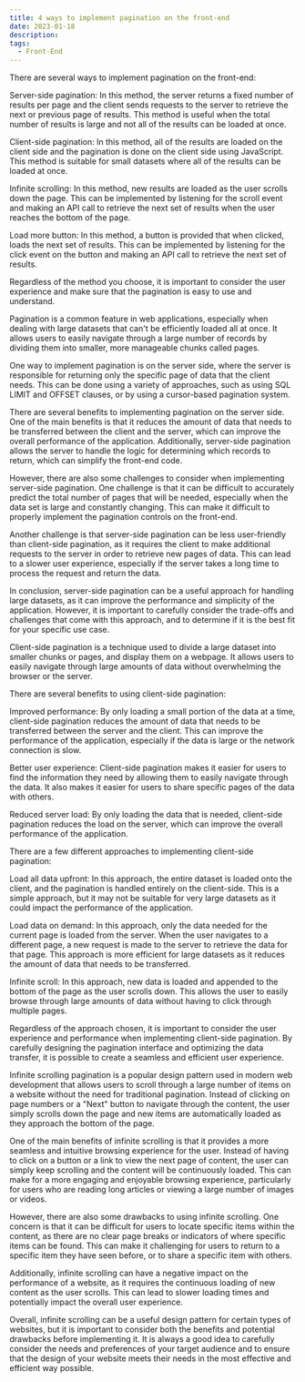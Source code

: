 ```yaml
---
title: 4 ways to implement pagination on the front-end
date: 2023-01-18
description:
tags:
  - Front-End
---
```


There are several ways to implement pagination on the front-end:

Server-side pagination: In this method, the server returns a fixed number of results per page and the client sends requests to the server to retrieve the next or previous page of results. This method is useful when the total number of results is large and not all of the results can be loaded at once.

Client-side pagination: In this method, all of the results are loaded on the client side and the pagination is done on the client side using JavaScript. This method is suitable for small datasets where all of the results can be loaded at once.

Infinite scrolling: In this method, new results are loaded as the user scrolls down the page. This can be implemented by listening for the scroll event and making an API call to retrieve the next set of results when the user reaches the bottom of the page.

Load more button: In this method, a button is provided that when clicked, loads the next set of results. This can be implemented by listening for the click event on the button and making an API call to retrieve the next set of results.

Regardless of the method you choose, it is important to consider the user experience and make sure that the pagination is easy to use and understand.

Pagination is a common feature in web applications, especially when dealing with large datasets that can't be efficiently loaded all at once. It allows users to easily navigate through a large number of records by dividing them into smaller, more manageable chunks called pages.

One way to implement pagination is on the server side, where the server is responsible for returning only the specific page of data that the client needs. This can be done using a variety of approaches, such as using SQL LIMIT and OFFSET clauses, or by using a cursor-based pagination system.

There are several benefits to implementing pagination on the server side. One of the main benefits is that it reduces the amount of data that needs to be transferred between the client and the server, which can improve the overall performance of the application. Additionally, server-side pagination allows the server to handle the logic for determining which records to return, which can simplify the front-end code.

However, there are also some challenges to consider when implementing server-side pagination. One challenge is that it can be difficult to accurately predict the total number of pages that will be needed, especially when the data set is large and constantly changing. This can make it difficult to properly implement the pagination controls on the front-end.

Another challenge is that server-side pagination can be less user-friendly than client-side pagination, as it requires the client to make additional requests to the server in order to retrieve new pages of data. This can lead to a slower user experience, especially if the server takes a long time to process the request and return the data.

In conclusion, server-side pagination can be a useful approach for handling large datasets, as it can improve the performance and simplicity of the application. However, it is important to carefully consider the trade-offs and challenges that come with this approach, and to determine if it is the best fit for your specific use case.

Client-side pagination is a technique used to divide a large dataset into smaller chunks or pages, and display them on a webpage. It allows users to easily navigate through large amounts of data without overwhelming the browser or the server.

There are several benefits to using client-side pagination:

Improved performance: By only loading a small portion of the data at a time, client-side pagination reduces the amount of data that needs to be transferred between the server and the client. This can improve the performance of the application, especially if the data is large or the network connection is slow.

Better user experience: Client-side pagination makes it easier for users to find the information they need by allowing them to easily navigate through the data. It also makes it easier for users to share specific pages of the data with others.

Reduced server load: By only loading the data that is needed, client-side pagination reduces the load on the server, which can improve the overall performance of the application.

There are a few different approaches to implementing client-side pagination:

Load all data upfront: In this approach, the entire dataset is loaded onto the client, and the pagination is handled entirely on the client-side. This is a simple approach, but it may not be suitable for very large datasets as it could impact the performance of the application.

Load data on demand: In this approach, only the data needed for the current page is loaded from the server. When the user navigates to a different page, a new request is made to the server to retrieve the data for that page. This approach is more efficient for large datasets as it reduces the amount of data that needs to be transferred.

Infinite scroll: In this approach, new data is loaded and appended to the bottom of the page as the user scrolls down. This allows the user to easily browse through large amounts of data without having to click through multiple pages.

Regardless of the approach chosen, it is important to consider the user experience and performance when implementing client-side pagination. By carefully designing the pagination interface and optimizing the data transfer, it is possible to create a seamless and efficient user experience.

Infinite scrolling pagination is a popular design pattern used in modern web development that allows users to scroll through a large number of items on a website without the need for traditional pagination. Instead of clicking on page numbers or a "Next" button to navigate through the content, the user simply scrolls down the page and new items are automatically loaded as they approach the bottom of the page.

One of the main benefits of infinite scrolling is that it provides a more seamless and intuitive browsing experience for the user. Instead of having to click on a button or a link to view the next page of content, the user can simply keep scrolling and the content will be continuously loaded. This can make for a more engaging and enjoyable browsing experience, particularly for users who are reading long articles or viewing a large number of images or videos.

However, there are also some drawbacks to using infinite scrolling. One concern is that it can be difficult for users to locate specific items within the content, as there are no clear page breaks or indicators of where specific items can be found. This can make it challenging for users to return to a specific item they have seen before, or to share a specific item with others.

Additionally, infinite scrolling can have a negative impact on the performance of a website, as it requires the continuous loading of new content as the user scrolls. This can lead to slower loading times and potentially impact the overall user experience.

Overall, infinite scrolling can be a useful design pattern for certain types of websites, but it is important to consider both the benefits and potential drawbacks before implementing it. It is always a good idea to carefully consider the needs and preferences of your target audience and to ensure that the design of your website meets their needs in the most effective and efficient way possible.
